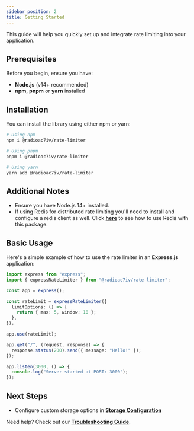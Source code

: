 ```yaml
---
sidebar_position: 2
title: Getting Started
---
```


This guide will help you quickly set up and integrate rate limiting into your application.

## Prerequisites

Before you begin, ensure you have:

- **Node.js** (v14+ recommended)
- **npm**, **pnpm** or **yarn** installed

## Installation

You can install the library using either npm or yarn:

```sh
# Using npm
npm i @radioac7iv/rate-limiter
```

```sh
# Using pnpm
pnpm i @radioac7iv/rate-limiter
```

```sh
# Using yarn
yarn add @radioac7iv/rate-limiter
```

## Additional Notes

- Ensure you have Node.js 14+ installed.
- If using Redis for distributed rate limiting you'll need to install and configure a redis client as well. Click **[here](./configuration/storage.mdx#redis)** to see how to use Redis with this package.

## Basic Usage

Here's a simple example of how to use the rate limiter in an **Express.js** application:

```typescript
import express from "express";
import { expressRateLimiter } from "@radioac7iv/rate-limiter";

const app = express();

const rateLimit = expressRateLimiter({
  limitOptions: () => {
    return { max: 5, window: 10 };
  },
});

app.use(rateLimit);

app.get("/", (request, response) => {
  response.status(200).send({ message: "Hello!" });
});

app.listen(3000, () => {
  console.log("Server started at PORT: 3000");
});
```

## Next Steps

- Configure custom storage options in **[Storage Configuration](./configuration/storage.mdx)**

Need help? Check out our **[Troubleshooting Guide](./troubleshooting.md)**.
